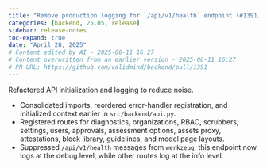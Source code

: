 ```yaml
---
title: "Remove production logging for `/api/v1/health` endpoint (#1391)"
categories: [backend, 25.05, release]
sidebar: release-notes
toc-expand: true
date: "April 28, 2025"
# Content edited by AI - 2025-06-11 16:27
# Content overwritten from an earlier version - 2025-06-11 16:27
# PR URL: https://github.com/validmind/backend/pull/1391
---
```


Refactored API initialization and logging to reduce noise.

- Consolidated imports, reordered error-handler registration, and initialized context earlier in `src/backend/api.py`.
- Registered routes for diagnostics, organizations, RBAC, scrubbers, settings, users, approvals, assessment options, assets proxy, attestations, block library, guidelines, and model page layouts.
- Suppressed `/api/v1/health` messages from `werkzeug`; this endpoint now logs at the debug level, while other routes log at the info level.

<!--- VALIDATION SUMMARY
Content Type: title
Validation Status: CHECK
Attempts: 7
Last Validation: 2025-06-11 16:12:20
Reedit Available: Yes
--->
